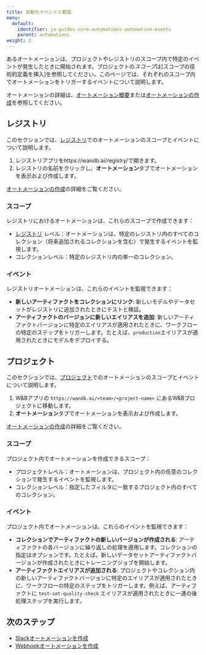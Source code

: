 ```yaml
---
title: 自動化イベントと範囲
menu:
  default:
    identifier: ja-guides-core-automations-automation-events
    parent: automations
weight: 2
---
```



<Info>
<EnterpriseCloudOnly/>
</Info>

あるオートメーションは、プロジェクトやレジストリのスコープ内で特定のイベントが発生したときに開始されます。プロジェクトの*スコープ*は[スコープの技術的定義を挿入]を参照してください。このページでは、それぞれのスコープ内でオートメーションをトリガーするイベントについて説明します。

オートメーションの詳細は、[オートメーション概要](/ja/guides/core/automations/)または[オートメーションの作成](/ja/guides/core/automations/create-automations/)を参照してください。

## レジストリ
このセクションでは、[レジストリ](/ja/guides/core/registry/)でのオートメーションのスコープとイベントについて説明します。

1. レジストリアプリをhttps://wandb.ai/registry/で開きます。
1. レジストリの名前をクリックし、**オートメーション**タブでオートメーションを表示および作成します。

[オートメーションの作成](/ja/guides/core/automations/create-automations/)の詳細をご覧ください。

### スコープ
レジストリにおけるオートメーションは、これらのスコープで作成できます：
- [レジストリ](/ja/guides/core/registry/) レベル：オートメーションは、特定のレジストリ内のすべてのコレクション（将来追加されるコレクションを含む）で発生するイベントを監視します。
- コレクションレベル：特定のレジストリ内の単一のコレクション。

### イベント
レジストリオートメーションは、これらのイベントを監視できます：
- **新しいアーティファクトをコレクションにリンク**: 新しいモデルやデータセットがレジストリに追加されたときにテストと検証。
- **アーティファクトのバージョンに新しいエイリアスを追加**: 新しいアーティファクトバージョンに特定のエイリアスが適用されたときに、ワークフローの特定のステップをトリガーします。たとえば、`production`エイリアスが適用されたときにモデルをデプロイする。

## プロジェクト
このセクションでは、[プロジェクト](/ja/guides/core/automations/automation-events/#%E3%83%97%E3%83%AD%E3%82%B8%E3%82%A7%E3%82%AF%E3%83%88)でのオートメーションのスコープとイベントについて説明します。

1. W&Bアプリの `https://wandb.ai/<team>/<project-name>` にあるW&Bプロジェクトに移動します。
1. **オートメーション**タブでオートメーションを表示および作成します。

[オートメーションの作成](/ja/guides/core/automations/create-automations/)の詳細をご覧ください。

### スコープ
プロジェクト内でオートメーションを作成できるスコープ：
- プロジェクトレベル：オートメーションは、プロジェクト内の任意のコレクションで発生するイベントを監視します。
- コレクションレベル：指定したフィルタに一致するプロジェクト内のすべてのコレクション。

### イベント
プロジェクト内でオートメーションは、これらのイベントを監視できます：
- **コレクションでアーティファクトの新しいバージョンが作成される**: アーティファクトの各バージョンに繰り返しの処理を適用します。コレクションの指定はオプションです。たとえば、新しいデータセットアーティファクトバージョンが作成されたときにトレーニングジョブを開始します。
- **アーティファクトエイリアスが追加される**: プロジェクトやコレクション内の新しいアーティファクトバージョンに特定のエイリアスが適用されたときに、ワークフローの特定のステップをトリガーします。例えば、アーティファクトに `test-set-quality-check` エイリアスが適用されたときに一連の後処理ステップを実行します。

## 次のステップ
- [Slackオートメーションを作成](/ja/guides/core/automations/create-automations/slack/)
- [Webhookオートメーションを作成](/ja/guides/core/automations/create-automations/webhook/)